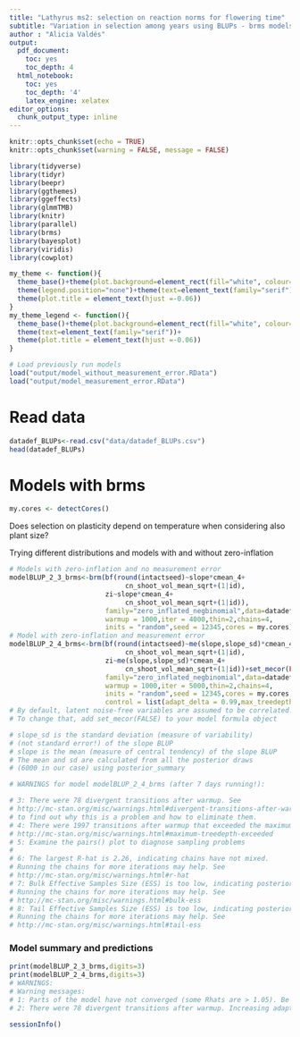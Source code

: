 ```yaml
---
title: "Lathyrus ms2: selection on reaction norms for flowering time"
subtitle: "Variation in selection among years using BLUPs - brms models"
author : "Alicia Valdés"
output:
  pdf_document:
    toc: yes
    toc_depth: 4
  html_notebook:
    toc: yes
    toc_depth: '4'
    latex_engine: xelatex
editor_options:
  chunk_output_type: inline
---
```


```r
knitr::opts_chunk$set(echo = TRUE)
knitr::opts_chunk$set(warning = FALSE, message = FALSE) 
```

```r
library(tidyverse)
library(tidyr)
library(beepr)
library(ggthemes)
library(ggeffects)
library(glmmTMB)
library(knitr)
library(parallel)
library(brms)
library(bayesplot)
library(viridis)
library(cowplot)
```

```r
my_theme <- function(){
  theme_base()+theme(plot.background=element_rect(fill="white", colour=NA))+
  theme(legend.position="none")+theme(text=element_text(family="serif"))+
  theme(plot.title = element_text(hjust =-0.06))
}
my_theme_legend <- function(){
  theme_base()+theme(plot.background=element_rect(fill="white", colour=NA))+
  theme(text=element_text(family="serif"))+
  theme(plot.title = element_text(hjust =-0.06))
}
```

```r
# Load previously run models
load("output/model_without_measurement_error.RData")
load("output/model_measurement_error.RData")
```

# Read data

```r
datadef_BLUPs<-read.csv("data/datadef_BLUPs.csv") 
head(datadef_BLUPs)
```

# Models with brms

```r
my.cores <- detectCores()
```

Does selection on plasticity depend on temperature when considering also plant size?

Trying different distributions and models with and without zero-inflation

```r
# Models with zero-inflation and no measurement error
modelBLUP_2_3_brms<-brm(bf(round(intactseed)~slope*cmean_4+
                             cn_shoot_vol_mean_sqrt+(1|id),
                        zi~slope*cmean_4+
                             cn_shoot_vol_mean_sqrt+(1|id)),
                        family="zero_inflated_negbinomial",data=datadef_BLUPs,
                        warmup = 1000,iter = 4000,thin=2,chains=4,
                        inits = "random",seed = 12345,cores = my.cores)
# Model with zero-inflation and measurement error
modelBLUP_2_4_brms<-brm(bf(round(intactseed)~me(slope,slope_sd)*cmean_4+
                             cn_shoot_vol_mean_sqrt+(1|id),
                        zi~me(slope,slope_sd)*cmean_4+
                             cn_shoot_vol_mean_sqrt+(1|id))+set_mecor(FALSE),
                        family="zero_inflated_negbinomial",data=datadef_BLUPs,
                        warmup = 1000,iter = 5000,thin=2,chains=4,
                        inits = "random",seed = 12345,cores = my.cores,
                        control = list(adapt_delta = 0.99,max_treedepth = 15))
# By default, latent noise-free variables are assumed to be correlated. 
# To change that, add set_mecor(FALSE) to your model formula object 

# slope_sd is the standard deviation (measure of variability) 
# (not standard error!) of the slope BLUP
# slope is the mean (measure of central tendency) of the slope BLUP
# The mean and sd are calculated from all the posterior draws 
# (6000 in our case) using posterior_summary

# WARNINGS for model modelBLUP_2_4_brms (after 7 days running!):

# 3: There were 78 divergent transitions after warmup. See
# http://mc-stan.org/misc/warnings.html#divergent-transitions-after-warmup
# to find out why this is a problem and how to eliminate them. 
# 4: There were 1997 transitions after warmup that exceeded the maximum treedepth. Increase max_treedepth above 15. See
# http://mc-stan.org/misc/warnings.html#maximum-treedepth-exceeded 
# 5: Examine the pairs() plot to diagnose sampling problems
#  
# 6: The largest R-hat is 2.26, indicating chains have not mixed.
# Running the chains for more iterations may help. See
# http://mc-stan.org/misc/warnings.html#r-hat 
# 7: Bulk Effective Samples Size (ESS) is too low, indicating posterior means and medians may be unreliable.
# Running the chains for more iterations may help. See
# http://mc-stan.org/misc/warnings.html#bulk-ess 
# 8: Tail Effective Samples Size (ESS) is too low, indicating posterior variances and tail quantiles may be unreliable.
# Running the chains for more iterations may help. See
# http://mc-stan.org/misc/warnings.html#tail-ess 
```

### Model summary and predictions

```r
print(modelBLUP_2_3_brms,digits=3)
print(modelBLUP_2_4_brms,digits=3)
# WARNINGS:
# Warning messages:
# 1: Parts of the model have not converged (some Rhats are > 1.05). Be careful when analysing the results! We recommend running more iterations and/or setting stronger priors. 
# 2: There were 78 divergent transitions after warmup. Increasing adapt_delta above 0.99 may help. See http://mc-stan.org/misc/warnings.html#divergent-transitions-after-warmup
```



```r
sessionInfo()
```